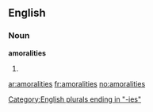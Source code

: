 ==English==

===Noun===
'''amoralities'''

# {{plural of|[[amorality]]}}

[[Category:English plurals ending in "-ies"]]

[[ar:amoralities]]
[[fr:amoralities]]
[[no:amoralities]]